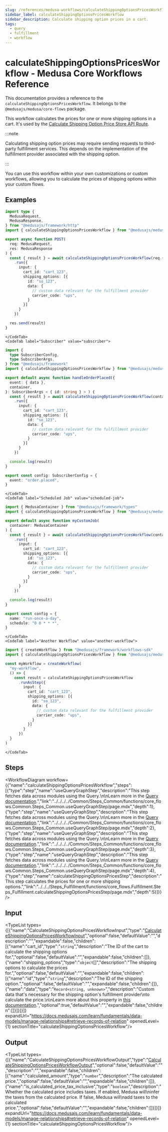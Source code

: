```yaml
---
slug: /references/medusa-workflows/calculateShippingOptionsPricesWorkflow
sidebar_label: calculateShippingOptionsPricesWorkflow
sidebar_description: Calculate shipping option prices in a cart.
tags:
  - query
  - fulfillment
  - workflow
---
```



# calculateShippingOptionsPricesWorkflow - Medusa Core Workflows Reference

This documentation provides a reference to the `calculateShippingOptionsPricesWorkflow`. It belongs to the `@medusajs/medusa/core-flows` package.

This workflow calculates the prices for one or more shipping options in a cart. It's used by the
[Calculate Shipping Option Price Store API Route](https://docs.medusajs.com/api/store#shipping-options\_postshippingoptionsidcalculate).

:::note

Calculating shipping option prices may require sending requests to third-party fulfillment services.
This depends on the implementation of the fulfillment provider associated with the shipping option.

:::

You can use this workflow within your own customizations or custom workflows, allowing you to
calculate the prices of shipping options within your custom flows.

<SourceCodeLink link="https://github.com/medusajs/medusa/blob/d73d8e99030415e76359c6406fe0d33fe809bbdc/packages/core/core-flows/src/fulfillment/workflows/calculate-shipping-options-prices.ts#L49" />

## Examples

<CodeTabs group="workflow-exection">
    <CodeTab label="API Route" value="api-route">
    
```ts title="src/api/workflow/route.ts"
import type {
  MedusaRequest,
  MedusaResponse,
} from "@medusajs/framework/http"
import { calculateShippingOptionsPricesWorkflow } from "@medusajs/medusa/core-flows"

export async function POST(
  req: MedusaRequest,
  res: MedusaResponse
) {
  const { result } = await calculateShippingOptionsPricesWorkflow(req.scope)
    .run({
      input: {
        cart_id: "cart_123",
        shipping_options: [{
          id: "so_123",
          data: {
            // custom data relevant for the fulfillment provider
            carrier_code: "ups",
          }
        }]
      }
    })

  res.send(result)
}
```

    </CodeTab>
    <CodeTab label="Subscriber" value="subscriber">
    
```ts title="src/subscribers/order-placed.ts"
import {
  type SubscriberConfig,
  type SubscriberArgs,
} from "@medusajs/framework"
import { calculateShippingOptionsPricesWorkflow } from "@medusajs/medusa/core-flows"

export default async function handleOrderPlaced({
  event: { data },
  container,
}: SubscriberArgs < { id: string } > ) {
  const { result } = await calculateShippingOptionsPricesWorkflow(container)
    .run({
      input: {
        cart_id: "cart_123",
        shipping_options: [{
          id: "so_123",
          data: {
            // custom data relevant for the fulfillment provider
            carrier_code: "ups",
          }
        }]
      }
    })

  console.log(result)
}

export const config: SubscriberConfig = {
  event: "order.placed",
}
```

    </CodeTab>
    <CodeTab label="Scheduled Job" value="scheduled-job">
    
```ts title="src/jobs/message-daily.ts"
import { MedusaContainer } from "@medusajs/framework/types"
import { calculateShippingOptionsPricesWorkflow } from "@medusajs/medusa/core-flows"

export default async function myCustomJob(
  container: MedusaContainer
) {
  const { result } = await calculateShippingOptionsPricesWorkflow(container)
    .run({
      input: {
        cart_id: "cart_123",
        shipping_options: [{
          id: "so_123",
          data: {
            // custom data relevant for the fulfillment provider
            carrier_code: "ups",
          }
        }]
      }
    })

  console.log(result)
}

export const config = {
  name: "run-once-a-day",
  schedule: "0 0 * * *",
}
```

    </CodeTab>
    <CodeTab label="Another Workflow" value="another-workflow">
    
```ts title="src/workflows/my-workflow.ts"
import { createWorkflow } from "@medusajs/framework/workflows-sdk"
import { calculateShippingOptionsPricesWorkflow } from "@medusajs/medusa/core-flows"

const myWorkflow = createWorkflow(
  "my-workflow",
  () => {
    const result = calculateShippingOptionsPricesWorkflow
      .runAsStep({
        input: {
          cart_id: "cart_123",
          shipping_options: [{
            id: "so_123",
            data: {
              // custom data relevant for the fulfillment provider
              carrier_code: "ups",
            }
          }]
        }
      })
  }
)
```

    </CodeTab>
  </CodeTabs>

## Steps

<WorkflowDiagram workflow={{"name":"calculateShippingOptionsPricesWorkflow","steps":[{"type":"step","name":"useQueryGraphStep","description":"This step fetches data across modules using the Query.\n\nLearn more in the [Query documentation](https://docs.medusajs.com/learn/fundamentals/module-links/query).","link":"../../../../Common/Steps_Common/functions/core_flows.Common.Steps_Common.useQueryGraphStep/page.mdx","depth":1},{"type":"step","name":"useQueryGraphStep","description":"This step fetches data across modules using the Query.\n\nLearn more in the [Query documentation](https://docs.medusajs.com/learn/fundamentals/module-links/query).","link":"../../../../Common/Steps_Common/functions/core_flows.Common.Steps_Common.useQueryGraphStep/page.mdx","depth":2},{"type":"step","name":"useQueryGraphStep","description":"This step fetches data across modules using the Query.\n\nLearn more in the [Query documentation](https://docs.medusajs.com/learn/fundamentals/module-links/query).","link":"../../../../Common/Steps_Common/functions/core_flows.Common.Steps_Common.useQueryGraphStep/page.mdx","depth":3},{"type":"step","name":"useQueryGraphStep","description":"This step fetches data across modules using the Query.\n\nLearn more in the [Query documentation](https://docs.medusajs.com/learn/fundamentals/module-links/query).","link":"../../../../Common/Steps_Common/functions/core_flows.Common.Steps_Common.useQueryGraphStep/page.mdx","depth":4},{"type":"step","name":"calculateShippingOptionsPricesStep","description":"This step calculates the prices for one or more shipping options.","link":"../../../Steps_Fulfillment/functions/core_flows.Fulfillment.Steps_Fulfillment.calculateShippingOptionsPricesStep/page.mdx","depth":5}]}} />

## Input

<TypeList types={[{"name":"CalculateShippingOptionsPricesWorkflowInput","type":"[CalculateShippingOptionsPricesWorkflowInput](../../../../../types/WorkflowTypes/FulfillmentWorkflow/types/types.WorkflowTypes.FulfillmentWorkflow.CalculateShippingOptionsPricesWorkflowInput/page.mdx)","optional":false,"defaultValue":"","description":"","expandable":false,"children":[{"name":"cart_id","type":"`string`","description":"The ID of the cart to calculate the shipping options for.","optional":false,"defaultValue":"","expandable":false,"children":[]},{"name":"shipping_options","type":"`object`[]","description":"The shipping options to calculate the prices for.","optional":false,"defaultValue":"","expandable":false,"children":[{"name":"id","type":"`string`","description":"The ID of the shipping option.","optional":false,"defaultValue":"","expandable":false,"children":[]},{"name":"data","type":"`Record<string, unknown>`","description":"Custom data that's necessary for the shipping option's fulfillment provider\nto calculate the price.\n\nLearn more about this property in [this documentation](https://docs.medusajs.com/resources/commerce-modules/fulfillment/shipping-option#data-property).","optional":true,"defaultValue":"","expandable":false,"children":[]}]}]}]} expandUrl="https://docs.medusajs.com/learn/fundamentals/data-models/manage-relationships#retrieve-records-of-relation" openedLevel={1} sectionTitle="calculateShippingOptionsPricesWorkflow"/>

## Output

<TypeList types={[{"name":"CalculateShippingOptionsPricesWorkflowOutput","type":"[CalculateShippingOptionsPricesWorkflowOutput](../../../../../types/WorkflowTypes/FulfillmentWorkflow/types/types.WorkflowTypes.FulfillmentWorkflow.CalculateShippingOptionsPricesWorkflowOutput/page.mdx)","optional":false,"defaultValue":"","description":"","expandable":false,"children":[{"name":"calculated_amount","type":"`number`","description":"The calculated price.","optional":false,"defaultValue":"","expandable":false,"children":[]},{"name":"is_calculated_price_tax_inclusive","type":"`boolean`","description":"Whether the calculated price includes taxes. If enabled, Medusa will\ninfer the taxes from the calculated price. If false, Medusa will\nadd taxes to the calculated price.","optional":false,"defaultValue":"","expandable":false,"children":[]}]}]} expandUrl="https://docs.medusajs.com/learn/fundamentals/data-models/manage-relationships#retrieve-records-of-relation" openedLevel={1} sectionTitle="calculateShippingOptionsPricesWorkflow"/>
